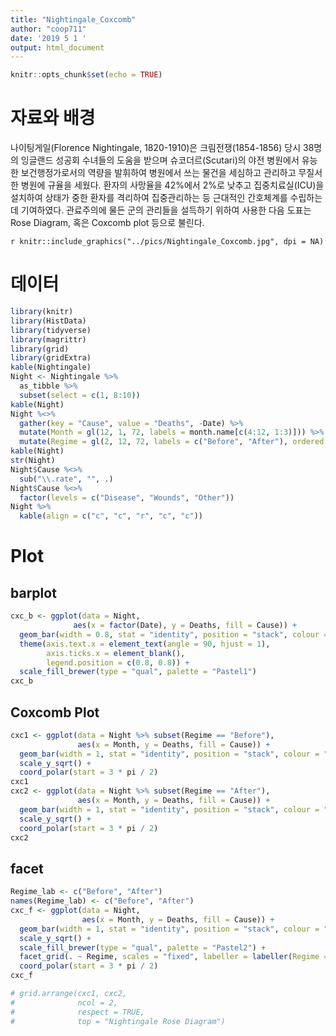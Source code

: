 ```yaml
---
title: "Nightingale_Coxcomb"
author: "coop711"
date: '2019 5 1 '
output: html_document
---
```


```r
knitr::opts_chunk$set(echo = TRUE)
```

# 자료와 배경

나이팅게일(Florence Nightingale, 1820-1910)은 크림전쟁(1854-1856) 당시 38명의 잉글랜드 성공회 수녀들의 도움을 받으며 슈코더르(Scutari)의 야전 병원에서 유능한 보건행정가로서의 역량을 발휘하여 병원에서 쓰는 물건을 세심하고 관리하고 무질서한 병원에 규율을 세웠다. 환자의 사망율을 42%에서 2%로 낮추고 집중치료실(ICU)을 설치하여 상태가 중한 환자를 격리하여 집중관리하는 등 근대적인 간호체계를 수립하는 데 기여하였다. 관료주의에 물든 군의 관리들을 설득하기 위하여 사용한 다음 도표는 Rose Diagram, 혹은 Coxcomb plot 등으로 불린다.  

`r knitr::include_graphics("../pics/Nightingale_Coxcomb.jpg", dpi = NA)`

# 데이터 

```r
library(knitr)
library(HistData)
library(tidyverse)
library(magrittr)
library(grid)
library(gridExtra)
kable(Nightingale)
Night <- Nightingale %>%
  as_tibble %>%
  subset(select = c(1, 8:10))
kable(Night)
Night %<>%
  gather(key = "Cause", value = "Deaths", -Date) %>%
  mutate(Month = gl(12, 1, 72, labels = month.name[c(4:12, 1:3)])) %>%
  mutate(Regime = gl(2, 12, 72, labels = c("Before", "After"), ordered = TRUE)) 
kable(Night)
str(Night)
Night$Cause %<>% 
  sub("\\.rate", "", .)
Night$Cause %<>% 
  factor(levels = c("Disease", "Wounds", "Other"))
Night %>%
  kable(align = c("c", "c", "r", "c", "c"))
```

# Plot

## barplot

```r
cxc_b <- ggplot(data = Night,
              aes(x = factor(Date), y = Deaths, fill = Cause)) +
  geom_bar(width = 0.8, stat = "identity", position = "stack", colour = "black") +
  theme(axis.text.x = element_text(angle = 90, hjust = 1),
        axis.ticks.x = element_blank(),
        legend.position = c(0.8, 0.8)) +
  scale_fill_brewer(type = "qual", palette = "Pastel1")
cxc_b
```

## Coxcomb Plot

```r
cxc1 <- ggplot(data = Night %>% subset(Regime == "Before"),
               aes(x = Month, y = Deaths, fill = Cause)) +
  geom_bar(width = 1, stat = "identity", position = "stack", colour = "black") +
  scale_y_sqrt() +
  coord_polar(start = 3 * pi / 2)
cxc1
cxc2 <- ggplot(data = Night %>% subset(Regime == "After"),
               aes(x = Month, y = Deaths, fill = Cause)) +
  geom_bar(width = 1, stat = "identity", position = "stack", colour = "black") +
  scale_y_sqrt() +
  coord_polar(start = 3 * pi / 2)
cxc2
```


## facet

```r
Regime_lab <- c("Before", "After")
names(Regime_lab) <- c("Before", "After")
cxc_f <- ggplot(data = Night,
                aes(x = Month, y = Deaths, fill = Cause)) +
  geom_bar(width = 1, stat = "identity", position = "stack", colour = "black") +
  scale_y_sqrt() +
  scale_fill_brewer(type = "qual", palette = "Pastel2") +
  facet_grid(. ~ Regime, scales = "fixed", labeller = labeller(Regime = Regime_lab)) +
  coord_polar(start = 3 * pi / 2)
cxc_f
```

```r
# grid.arrange(cxc1, cxc2, 
#              ncol = 2, 
#              respect = TRUE,
#              top = "Nightingale Rose Diagram")
```